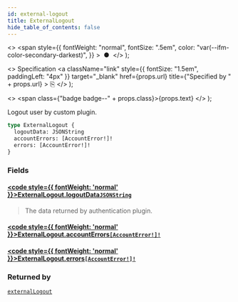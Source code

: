 ```yaml
---
id: external-logout
title: ExternalLogout
hide_table_of_contents: false
---
```


  <>
    <span
      style={{
        fontWeight: "normal",
        fontSize: ".5em",
        color: "var(--ifm-color-secondary-darkest)",
      }}
    >
      &nbsp;●&nbsp;
    </span>
  </>
);

  <>
    Specification
    <a
      className="link"
      style={{ fontSize: "1.5em", paddingLeft: "4px" }}
      target="\_blank"
      href={props.url}
      title={"Specified by " + props.url}
    >
      ⎘
    </a>
  </>
);

  <>
    <span class={"badge badge--" + props.class}>{props.text}</span>
  </>
);

Logout user by custom plugin.

```graphql
type ExternalLogout {
  logoutData: JSONString
  accountErrors: [AccountError!]!
  errors: [AccountError!]!
}
```

### Fields

#### [<code style={{ fontWeight: 'normal' }}>ExternalLogout.<b>logoutData</b></code>](#)<Bullet />[`JSONString`](../../../developer/api-reference/scalars/jsonstring) <Badge class="secondary" text="scalar"/>

> The data returned by authentication plugin.

#### [<code style={{ fontWeight: 'normal' }}>ExternalLogout.<b>accountErrors</b></code>](#)<Bullet />[`[AccountError!]!`](../../../developer/api-reference/objects/account-error) <Badge class="secondary" text="non-null"/> <Badge class="secondary" text="object"/>

>

#### [<code style={{ fontWeight: 'normal' }}>ExternalLogout.<b>errors</b></code>](#)<Bullet />[`[AccountError!]!`](../../../developer/api-reference/objects/account-error) <Badge class="secondary" text="non-null"/> <Badge class="secondary" text="object"/>

>

### Returned by

[`externalLogout`](../../../developer/api-reference/mutations/external-logout) <Badge class="secondary" text="mutation"/>
